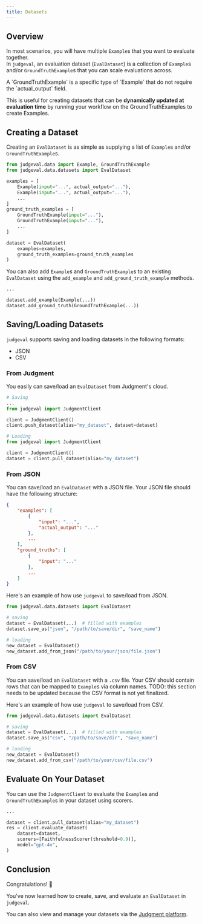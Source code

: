 ```yaml
---
title: Datasets
---
```

## Overview
In most scenarios, you will have multiple `Example`s that you want to evaluate together.  
In `judgeval`, an evaluation dataset (`EvalDataset`) is a collection of `Example`s and/or `GroundTruthExample`s that you can scale evaluations across.

<Note>
A `GroundTruthExample` is a specific type of `Example` that do not require the `actual_output` field. 

This is useful for creating datasets that can be **dynamically updated at evaluation time** by running your workflow on the GroundTruthExamples to create Examples.
</Note>
## Creating a Dataset

Creating an `EvalDataset` is as simple as supplying a list of `Example`s and/or `GroundTruthExample`s.

```python create_dataset.py
from judgeval.data import Example, GroundTruthExample
from judgeval.data.datasets import EvalDataset

examples = [
    Example(input="...", actual_output="..."), 
    Example(input="...", actual_output="..."), 
    ...
]
ground_truth_examples = [
    GroundTruthExample(input="..."), 
    GroundTruthExample(input="..."), 
    ...
]

dataset = EvalDataset(
    examples=examples, 
    ground_truth_examples=ground_truth_examples
)
```

You can also add `Example`s and `GroundTruthExample`s to an existing `EvalDataset` using the `add_example` and `add_ground_truth_example` methods.

```python add_to_dataset.py
...

dataset.add_example(Example(...))
dataset.add_ground_truth(GroundTruthExample(...))
```

## Saving/Loading Datasets

`judgeval` supports saving and loading datasets in the following formats:
- JSON
- CSV

### From Judgment
You easily can save/load an `EvalDataset` from Judgment's cloud. 

```python push_dataset.py
# Saving
...
from judgeval import JudgmentClient

client = JudgmentClient()
client.push_dataset(alias="my_dataset", dataset=dataset)
```

```python pull_dataset.py
# Loading
from judgeval import JudgmentClient

client = JudgmentClient()
dataset = client.pull_dataset(alias="my_dataset")
```

### From JSON

You can save/load an `EvalDataset` with a JSON file. Your JSON file should have the following structure:
```json structure.json
{
    "examples": [
        {
            "input": "...", 
            "actual_output": "..."
        }, 
        ...
    ],
    "ground_truths": [
        {
            "input": "..."
        }, 
        ...
    ]
}
```

Here's an example of how use `judgeval` to save/load from JSON.

```python json_dataset.py
from judgeval.data.datasets import EvalDataset

# saving
dataset = EvalDataset(...)  # filled with examples
dataset.save_as("json", "/path/to/save/dir", "save_name")

# loading
new_dataset = EvalDataset()
new_dataset.add_from_json("/path/to/your/json/file.json")

```

### From CSV

You can save/load an `EvalDataset` with a `.csv` file. Your CSV should contain rows that can be mapped to `Example`s via column names.
TODO: this section needs to be updated because the CSV format is not yet finalized.


Here's an example of how use `judgeval` to save/load from CSV.

```python csv_dataset.py
from judgeval.data.datasets import EvalDataset

# saving
dataset = EvalDataset(...)  # filled with examples
dataset.save_as("csv", "/path/to/save/dir", "save_name")

# loading
new_dataset = EvalDataset()
new_dataset.add_from_csv("/path/to/your/csv/file.csv")
```

## Evaluate On Your Dataset

You can use the `JudgmentClient` to evaluate the `Example`s and `GroundTruthExample`s in your dataset using scorers.

```python evaluate_dataset.py
...

dataset = client.pull_dataset(alias="my_dataset")
res = client.evaluate_dataset(
    dataset=dataset,
    scorers=[FaithfulnessScorer(threshold=0.9)],
    model="gpt-4o",
)
```

## Conclusion 

Congratulations! 🎉

You've now learned how to create, save, and evaluate an `EvalDataset` in `judgeval`.

You can also view and manage your datasets via the [Judgment platform](/judgment/introduction).
